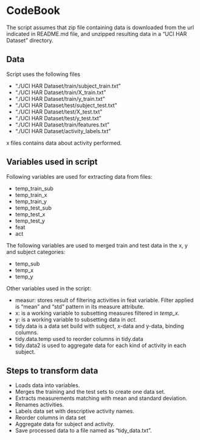 CodeBook
========


The script assumes that zip file containing data is downloaded from the url indicated in README.md file, and unzipped resulting data in a "UCI HAR Dataset" directory.


Data
----

Script uses the following files


- "./UCI HAR Dataset/train/subject_train.txt" 
- "./UCI HAR Dataset/train/X_train.txt"
- "./UCI HAR Dataset/train/y_train.txt"
- "./UCI HAR Dataset/test/subject_test.txt"
- "./UCI HAR Dataset/test/X_test.txt"
- "./UCI HAR Dataset/test/y_test.txt"
- "./UCI HAR Dataset/train/features.txt"
- "./UCI HAR Dataset/activity_labels.txt"

x files contains data about activity performed.

Variables used in script
------------------------
Following variables are used for extracting data from files:

- temp_train_sub 
- temp_train_x   
- temp_train_y
- temp_test_sub  
- temp_test_x    
- temp_test_y
- feat
- act

The following variables are used to merged train and test data in the x, y and subject categories:

- temp_sub 
- temp_x   
- temp_y 

Other variables used in the script:

- measur: stores result of filtering activities in feat variable. Filter applied is "mean" and "std" pattern in its measure attribute.
- x: is a working variable to subsetting measures filtered in *temp_x*. 
- y: is a working variable to subsetting data in *act*.
- tidy.data is a data set build with subject, x-data and y-data, binding columns.
- tidy.data.temp used to reorder columns in tidy.data
- tidy.data2 is used to aggregate data for each kind of activity in each subject.


Steps to transform data
-----------------------

* Loads data into variables.
* Merges the training and the test sets to create one data set.
* Extracts measurements matching with mean and standard deviation. 
* Renames activities.
* Labels data set with descriptive activity names. 
* Reorder columns in data set
* Aggregate data for subject and activity.
* Save processed data to a file named as "tidy_data.txt".


